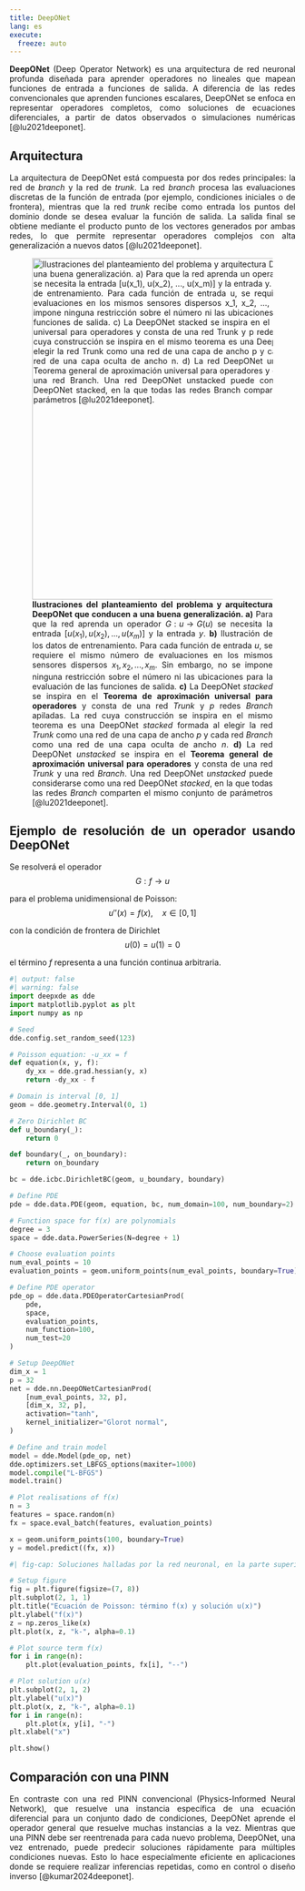 ```yaml
---
title: DeepONet
lang: es
execute: 
  freeze: auto
---
```


::: {style="text-align: justify"}
**DeepONet** (Deep Operator Network) es una arquitectura de red neuronal profunda diseñada para aprender operadores no lineales que mapean funciones de entrada a funciones de salida. A diferencia de las redes convencionales que aprenden funciones escalares, DeepONet se enfoca en representar operadores completos, como soluciones de ecuaciones diferenciales, a partir de datos observados o simulaciones numéricas [@lu2021deeponet].


## Arquitectura
La arquitectura de DeepONet está compuesta por dos redes principales: la red de *branch* y la red de *trunk*. La red *branch* procesa las evaluaciones discretas de la función de entrada (por ejemplo, condiciones iniciales o de frontera), mientras que la red *trunk* recibe como entrada los puntos del dominio donde se desea evaluar la función de salida. La salida final se obtiene mediante el producto punto de los vectores generados por ambas redes, lo que permite representar operadores complejos con alta generalización a nuevos datos [@lu2021deeponet].

![**Ilustraciones del planteamiento del problema y arquitectura DeepONet que conducen a una buena generalización. a)** Para que la red aprenda un operador $G : u \rightarrow G(u)$ se necesita la entrada $[u(x_1), u(x_2), ..., u(x_m)]$ y la entrada $y$. **b)** Ilustración de los datos de entrenamiento. Para cada función de entrada $u$, se requiere el mismo número de evaluaciones en los mismos sensores dispersos $x_1, x_2, ..., x_m$. Sin embargo, no se impone ninguna restricción sobre el número ni las ubicaciones para la evaluación de las funciones de salida. **c)** La DeepONet *stacked* se inspira en el **Teorema de aproximación universal para operadores** y consta de una red *Trunk* y $p$ redes *Branch* apiladas. La red cuya construcción se inspira en el mismo teorema es una DeepONet *stacked* formada al elegir la red *Trunk* como una red de una capa de ancho $p$ y cada red *Branch* como una red de una capa oculta de ancho $n$. **d)** La red DeepONet *unstacked* se inspira en el **Teorema general de aproximación universal para operadores** y consta de una red *Trunk* y una red *Branch*. Una red DeepONet *unstacked* puede considerarse como una red DeepONet *stacked*, en la que todas las redes *Branch* comparten el mismo conjunto de parámetros [@lu2021deeponet].](images/deeponet_architecture.png){#fig-deeponet-arch fig-align="center" width="600"}

## Ejemplo de resolución de un operador usando DeepONet
Se resolverá el operador
$$
G: f\rightarrow u
$$

para el problema unidimensional de Poisson:
$$
u''(x) = f(x), \quad x\in[0,1]
$$

con la condición de frontera de Dirichlet
$$
u(0)=u(1)=0
$$

el término $f$ representa a una función continua arbitraria.

```python
#| output: false
#| warning: false
import deepxde as dde
import matplotlib.pyplot as plt
import numpy as np

# Seed
dde.config.set_random_seed(123)

# Poisson equation: -u_xx = f
def equation(x, y, f):
    dy_xx = dde.grad.hessian(y, x)
    return -dy_xx - f

# Domain is interval [0, 1]
geom = dde.geometry.Interval(0, 1)

# Zero Dirichlet BC
def u_boundary(_):
    return 0

def boundary(_, on_boundary):
    return on_boundary

bc = dde.icbc.DirichletBC(geom, u_boundary, boundary)

# Define PDE
pde = dde.data.PDE(geom, equation, bc, num_domain=100, num_boundary=2)

# Function space for f(x) are polynomials
degree = 3
space = dde.data.PowerSeries(N=degree + 1)

# Choose evaluation points
num_eval_points = 10
evaluation_points = geom.uniform_points(num_eval_points, boundary=True)

# Define PDE operator
pde_op = dde.data.PDEOperatorCartesianProd(
    pde,
    space,
    evaluation_points,
    num_function=100,
    num_test=20
)

# Setup DeepONet
dim_x = 1
p = 32
net = dde.nn.DeepONetCartesianProd(
    [num_eval_points, 32, p],
    [dim_x, 32, p],
    activation="tanh",
    kernel_initializer="Glorot normal",
)

# Define and train model
model = dde.Model(pde_op, net)
dde.optimizers.set_LBFGS_options(maxiter=1000)
model.compile("L-BFGS")
model.train()

# Plot realisations of f(x)
n = 3
features = space.random(n)
fx = space.eval_batch(features, evaluation_points)

x = geom.uniform_points(100, boundary=True)
y = model.predict((fx, x))
```

```python
#| fig-cap: Soluciones halladas por la red neuronal, en la parte superior las funciones arbitrarias $f(x)$, mientras que en la parte inferior está su solución $u(x)$, el color representa la relación *término-solución*.

# Setup figure
fig = plt.figure(figsize=(7, 8))
plt.subplot(2, 1, 1)
plt.title("Ecuación de Poisson: término f(x) y solución u(x)")
plt.ylabel("f(x)")
z = np.zeros_like(x)
plt.plot(x, z, "k-", alpha=0.1)

# Plot source term f(x)
for i in range(n):
    plt.plot(evaluation_points, fx[i], "--")

# Plot solution u(x)
plt.subplot(2, 1, 2)
plt.ylabel("u(x)")
plt.plot(x, z, "k-", alpha=0.1)
for i in range(n):
    plt.plot(x, y[i], "-")
plt.xlabel("x")

plt.show()
```


## Comparación con una PINN
En contraste con una red PINN convencional (Physics-Informed Neural Network), que resuelve una instancia específica de una ecuación diferencial para un conjunto dado de condiciones, DeepONet aprende el operador general que resuelve muchas instancias a la vez. Mientras que una PINN debe ser reentrenada para cada nuevo problema, DeepONet, una vez entrenado, puede predecir soluciones rápidamente para múltiples condiciones nuevas. Esto lo hace especialmente eficiente en aplicaciones donde se requiere realizar inferencias repetidas, como en control o diseño inverso [@kumar2024deeponet].





:::